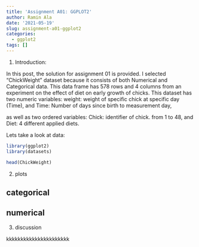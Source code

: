 ```yaml
---
title: 'Assignment A01: GGPLOT2'
author: Ramin Ala
date: '2021-05-19'
slug: assignment-a01-ggplot2
categories:
  - ggplot2
tags: []
---
```


1. Introduction:

  In this post, the solution for assignment 01 is provided. I selected "ChickWeight" dataset because it consists of both Numerical and Categorical data.
  This data frame has 578 rows and 4 columns from an experiment on the effect of diet on early growth of chicks. This dataset has two numeric variables:
  weight: weight of specific chick at specific day (Time), and
  Time: Number of days  since birth to measurement day, 
  
  as well as two ordered variables:
  Chick: identifier of chick. from 1 to 48, and
  Diet: 4 different applied diets.
  
  Lets take a look at data:

```r
library(ggplot2)
library(datasets)

head(ChickWeight)

```

2. plots

## categorical

## numerical



3. discussion


kkkkkkkkkkkkkkkkkkkkkk